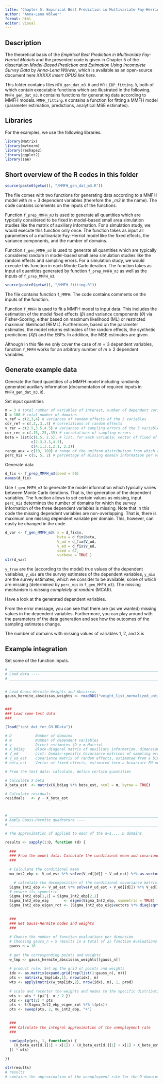 ```yaml
---
title: "Chapter 5: Empirical Best Prediction in Multivariate Fay-Herriot Models"
author: "Anna-Lena Wölwer"
format: html
editor: visual
---
```


## Description

The theoretical basis of the *Empirical Best Prediction in Multivariate Fay-Herriot Models* and the presented code is given in Chapter 5 of the dissertation *Model-Based Prediction and Estimation Using Incomplete Survey Data* by *Anna-Lena Wölwer*, which is available as an open-source document here *XXXXX insert OPUS link here*.

This folder contains files `MFH_gen_dat_m3.R` and `MFH_EBP_fitting.R`, both of which contain executable functions which are illustrated in the following. `MMFH_gen_dat_m3.R` contains functions for generating data according to MMFH models. `MMFH_fitting.R` contains a function for fitting a MMFH model (parameter estimation, predictions, analytical MSE estimates).

## Libraries

For the examples, we use the following libraries.

```r
library(Matrix)
library(mvtnorm)
library(reshape2)
library(ggplot2)
library(sae)
```

## Short overview of the R codes in this folder

```r
source(paste0(getwd(), "/MMFH_gen_dat_m3.R"))
```

The file comes with two functions for generating data according to a MMFH model with $m=3$ dependent variables (therefore the *\_m3* in the name). The code contains comments on the inputs of the functions.

Function `f_prep_MMFH_m3` is used to generate all quantities which are typically considered to be fixed in model-based small area simulation studies like the matrix of auxiliary information. For a simulation study, we would execute this function only once. The function takes as input all parameters of a multivariate Fay-Herriot model like the fixed effects, the variance components, and the number of domains.

Function `f_gen_MMFH_m3` is used to generate all quantities which are typically considered random in model-based small area simulation studies like the random effects and sampling errors. For a simulation study, we would execute this function in each Monte Carlo iteration. The function takes as input all quantities generated by function `f_prep_MMFH_m3` as well as the inputs of `f_prep_MMFH_m3`.

```r
source(paste0(getwd(), "/MMFH_fitting.R"))
```

The file contains function `f_MMFH`. The code contains comments on the inputs of the function.

Function `f_MMFH` is used to fit a MMFH model to input data. This includes the estimation of the model fixed effects ($\beta$) and variance components ($\theta$) via Fisher-Scoring, either based on maximum likelihood (ML) or restricted maximum likelihood (REML). Furthermore, based on the parameter estimates, the model returns estimates of the random effects, the synthetic predictions ($X \beta$) and the EBPs. In addition, the MSE estimates are given.

Although in this file we only cover the case of $m=3$ dependent variables, function `f_MMFH` works for an arbitrary number of $m\geq 2$ dependent variables.

## Generate example data

Generate the fixed quantities of a MMFH model including randomly generated auxiliary information (documentation of required inputs in `MMFH_gen_dat_m3.R`).

Set input quantities

```r
m = 3 # total number of variables of interest, number of dependent variables
D = 100 # total number of domains
v_ref = c(2,3,4) # variances of random effects of the 3 variables
cor_ref = c(.2,.3,.4) # correlations of random effects
v_rer = c(2.5,3.5,4.5) # variances of sampling errors of the 3 variables
cor_rer = c(.15,.25,.35) # correlations of sampling errors
beta = list(c(1.5, 2.5), # list, for each variable: vector of fixed effects
            c(2.3,3.3,4.3),
            c(4.1,3.1,2.1, 2.2))
range_aux = c(10, 100) # range of the uniform distribution from which auxiliary information is sampled from
perc_mis = c(5, 5, 2) # percentage of missing domain information per variable
```

Generate data

```r
d_fix <- f_prep_MMFH_m3(seed = 56)
names(d_fix)
```

Use `f_gen_MMFH_m3` to generate the model information which typically varies between Monte Carlo iterations. That is, the generation of the dependent variables. The function allows to set certain values as missing, input `perc_mis` determines the number of domains for which the survey information of the three dependent variables is missing. Note that in this code the missing dependent variables are non-overlapping. That is, there is maximum one missing dependent variable per domain. This, however, can easily be changed in the code.

```r
d_var <- f_gen_MMFH_m3( x = d_fix$x,
                        beta = d_fix$beta,
                        V_ud = d_fix$V_ud,
                        V_ed = d_fix$V_ed,
                        seed = 67,
                        verbose = TRUE )
str(d_var)
```

`y_true` are the (according to the model) true values of the dependent variables, `y_obs` are the survey estimates of the dependent variables, `y_mis` are the survey estimates, which we consider to be available, some of which are missing (determined by `perc_mis` in `f_gen_MMFH_m3`). The missing mechanism is *missing completely at random* (MCAR).

Have a look at the generated dependent variables.


From the error message, you can see that there are (as we wanted) missing values in the dependent variables. Furthermore, you can play around with the parameters of the data generation and see how the outcomes of the sampling estimates change.

The number of domains with missing values of variables 1, 2, and 3 is

## Example integration

Set some of the function inputs.

```r

# ____________________________________________________________________________
# Load data ----
# ____________________________________________________________________________


# Load Gauss-Hermite Weights and Abscissas
gauss_hermite_abscissas_weights <- readRDS("weight_list_normalized_until_n200.RData")


###
### Load some test data
###

(load("test_dat_for_GH.RData"))

# D           Number of domains
# m           Number of dependent variables
# y           Direct estimates (D x m Matrix)
# X_bdiag     Block-diagonal matrix of auxiliary information, dimension: D*m x p
# V_ed        List: Domain-specific Covariance matrices of sampling errors, each list element has dimension m x m
# V_ud_est    Covariance matrix of random effects, estimated from a bivariate FH model, dimension: m x m
# beta_est    Vector of fixed effects, estimated form a bivariate FH model, length: p

# From the test data: calculate, define certain quantities

# Calculate X beta
X_beta_est  <- matrix(X_bdiag %*% beta_est, ncol = m, byrow = TRUE)

# Calculate residuals
residuals   <- y - X_beta_est



# ____________________________________________________________________________
# Apply Gauss-Hermite quadrature ----
# ____________________________________________________________________________

# The approximation of applied to each of the d=1,...,D domains

results <- sapply(1:D, function (d) {
  
  ###
  ### From the model data: Calculate the conditional mean and covariance
  ###
  
  # Calculate the conditional mean
  mu_int2_ebp <- V_ud_est %*% solve(V_ed[[d]] + V_ud_est) %*% as.vector(residuals[d,])

    # calculate the decomposition of the conditional covariance matrix
  Sigma_Int2_ebp <- V_ud_est %*% solve(V_ud_est + V_ed[[d]]) %*% V_ed[[d]]
  # ensure its symmetric
  Sigma_Int2_ebp[1,2] = Sigma_Int2_ebp[2,1]
  Sigma_Int2_ebp_eig       <- eigen(Sigma_Int2_ebp, symmetric = TRUE)
  Sigma_Int2_ebp_eigen_rot <- (Sigma_Int2_ebp_eig$vectors %*% diag(sqrt(Sigma_Int2_ebp_eig$values)))
  
  
  ### 
  ### Get Gauss-Hermite nodes and weights
  ### 
  
  # Choose the number of function evaluations per dimension
  # Choosing gauss_n = 5 results in a total of 25 function evaluations
  gauss_n = 10
  
  # get the corresponding points and weights
  w_tmp <- gauss_hermite_abscissas_weights[[gauss_n]]
  
  # product rule: Set up the grid of points and weights
  idx <- as.matrix(expand.grid(rep(list(1:gauss_n), m)))
  pts <- matrix(w_tmp[idx,1], nrow(idx), m)
  wts <- apply(matrix(w_tmp[idx,2], nrow(idx), m), 1, prod)
  
  # scale and recenter the weights and nodes to the specific distribution
  wts <- wts * (pi^{- m / 2 })
  pts <- sqrt(2) * pts
  pts <- t(Sigma_Int2_ebp_eigen_rot %*% t(pts))
  pts <- sweep(pts, 2, mu_int2_ebp, "+")
  
  
  ### 
  ### Calculate the integral approximation of the unemployment rate
  ### 

  sum(apply(pts, 1, function(x) {
    (X_beta_est[d,][1] + x[1]) / (X_beta_est[d,][1] + x[1] + X_beta_est[d,][2] + x[2])
  }) * wts) 
  
})

str(results)
# results
# contains the approximation of the unemployment rate for the D domains
```
